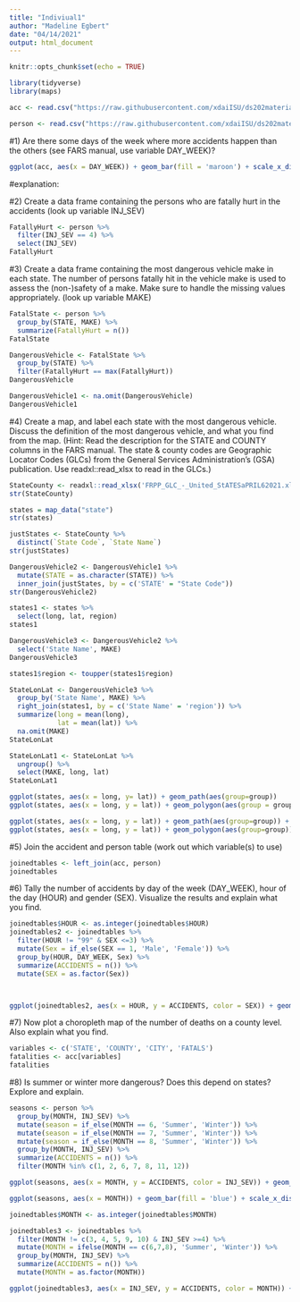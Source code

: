 ```yaml
---
title: "Indiviual1"
author: "Madeline Egbert"
date: "04/14/2021"
output: html_document
---
```


```r
knitr::opts_chunk$set(echo = TRUE)
```

```r
library(tidyverse)
library(maps)
```
```r
acc <- read.csv("https://raw.githubusercontent.com/xdaiISU/ds202materials/master/hwlabs/fars2017/accident.csv", stringsAsFactors = FALSE)
```

```r
person <- read.csv("https://raw.githubusercontent.com/xdaiISU/ds202materials/master/hwlabs/fars2017/person.csv", stringsAsFactors = FALSE)
```


#1) Are there some days of the week where more accidents happen than the others (see FARS manual, use variable DAY_WEEK)?
```r
ggplot(acc, aes(x = DAY_WEEK)) + geom_bar(fill = 'maroon') + scale_x_discrete(limit = c('Sunday', 'Monday', 'Tuesday', 'Wednesday', 'Thursday', 'Friday', 'Saturday')) + ggtitle('Number of Fatal Accidents per Day of the Week') + xlab('Day of the Week') + ylab('Count')
```
#explanation: 

#2) Create a data frame containing the persons who are fatally hurt in the accidents (look up variable INJ_SEV)
```r
FatallyHurt <- person %>%
  filter(INJ_SEV == 4) %>%
  select(INJ_SEV)
FatallyHurt
```
#3) Create a data frame containing the most dangerous vehicle make in each state. The number of persons fatally hit in the vehicle make is used to assess the (non-)safety of a make. Make sure to handle the missing values appropriately. (look up variable MAKE)
```r
FatalState <- person %>%
  group_by(STATE, MAKE) %>%
  summarize(FatallyHurt = n())
FatalState
```
```r
DangerousVehicle <- FatalState %>%
  group_by(STATE) %>%
  filter(FatallyHurt == max(FatallyHurt))
DangerousVehicle
```
```r
DangerousVehicle1 <- na.omit(DangerousVehicle)
DangerousVehicle1
```

#4) Create a map, and label each state with the most dangerous vehicle. Discuss the definition of the most dangerous vehicle, and what you find from the map. (Hint: Read the description for the STATE and COUNTY columns in the FARS manual. The state & county codes are Geographic Locator Codes (GLCs) from the General Services Administration’s (GSA) publication. Use readxl::read_xlsx to read in the GLCs.)
```r
StateCounty <- readxl::read_xlsx('FRPP_GLC_-_United_StATESaPRIL62021.xlsx') 
str(StateCounty)
```

```r
states = map_data("state")
str(states)
```
```r
justStates <- StateCounty %>%
  distinct(`State Code`, `State Name`)
str(justStates)

DangerousVehicle2 <- DangerousVehicle1 %>%
  mutate(STATE = as.character(STATE)) %>%
  inner_join(justStates, by = c('STATE' = "State Code"))
str(DangerousVehicle2)
```

```r
states1 <- states %>%
  select(long, lat, region)
states1
```

```r
DangerousVehicle3 <- DangerousVehicle2 %>%
  select('State Name', MAKE)
DangerousVehicle3
```

```r
states1$region <- toupper(states1$region)

StateLonLat <- DangerousVehicle3 %>%
  group_by('State Name', MAKE) %>%
  right_join(states1, by = c('State Name' = 'region')) %>%
  summarize(long = mean(long), 
            lat = mean(lat)) %>%
  na.omit(MAKE)
StateLonLat
```

```r
StateLonLat1 <- StateLonLat %>%
  ungroup() %>%
  select(MAKE, long, lat)
StateLonLat1
```

```r
ggplot(states, aes(x = long, y= lat)) + geom_path(aes(group=group))
ggplot(states, aes(x = long, y = lat)) + geom_polygon(aes(group = group))
```

```r
ggplot(states, aes(x = long, y = lat)) + geom_path(aes(group=group)) + geom_text(aes(label = MAKE), color = 'red', data = StateLonLat1)
ggplot(states, aes(x = long, y = lat)) + geom_polygon(aes(group=group)) + geom_text(aes(label = MAKE), color = 'red',data = StateLonLat1)

```

#5) Join the accident and person table (work out which variable(s) to use)
```r
joinedtables <- left_join(acc, person)
joinedtables
```

#6) Tally the number of accidents by day of the week (DAY_WEEK), hour of the day (HOUR) and gender (SEX). Visualize the results and explain what you find.
```r
joinedtables$HOUR <- as.integer(joinedtables$HOUR)
joinedtables2 <- joinedtables %>%
  filter(HOUR != "99" & SEX <=3) %>%
  mutate(Sex = if_else(SEX == 1, 'Male', 'Female')) %>%
  group_by(HOUR, DAY_WEEK, Sex) %>%
  summarize(ACCIDENTS = n()) %>%
  mutate(SEX = as.factor(Sex))



ggplot(joinedtables2, aes(x = HOUR, y = ACCIDENTS, color = SEX)) + geom_line() + facet_wrap(~DAY_WEEK)
```

#7) Now plot a choropleth map of the number of deaths on a county level. Also explain what you find.
```r
variables <- c('STATE', 'COUNTY', 'CITY', 'FATALS')
fatalities <- acc[variables]
fatalities
```

#8) Is summer or winter more dangerous? Does this depend on states? Explore and explain.
```r
seasons <- person %>%
  group_by(MONTH, INJ_SEV) %>%
  mutate(season = if_else(MONTH == 6, 'Summer', 'Winter')) %>%
  mutate(season = if_else(MONTH == 7, 'Summer', 'Winter')) %>%
  mutate(season = if_else(MONTH == 8, 'Summer', 'Winter')) %>%
  group_by(MONTH, INJ_SEV) %>%
  summarize(ACCIDENTS = n()) %>%
  filter(MONTH %in% c(1, 2, 6, 7, 8, 11, 12))

ggplot(seasons, aes(x = MONTH, y = ACCIDENTS, color = INJ_SEV)) + geom_line() + facet_wrap(~MONTH)
```

```r
ggplot(seasons, aes(x = MONTH)) + geom_bar(fill = 'blue') + scale_x_discrete(limit = c('January', 'February', 'June', 'July', 'August', 'November', 'December')) + ggtitle('Number of Fatal Accidents in the Summer and Winter') + xlab('Month') + ylab('Count')
```

```r
joinedtables$MONTH <- as.integer(joinedtables$MONTH)

joinedtables3 <- joinedtables %>%
  filter(MONTH != c(3, 4, 5, 9, 10) & INJ_SEV >=4) %>%
  mutate(MONTH = ifelse(MONTH == c(6,7,8), 'Summer', 'Winter')) %>%
  group_by(MONTH, INJ_SEV) %>%
  summarize(ACCIDENTS = n()) %>%
  mutate(MONTH = as.factor(MONTH))

ggplot(joinedtables3, aes(x = INJ_SEV, y = ACCIDENTS, color = MONTH)) + geom_line() + facet_wrap(~MONTH)
```